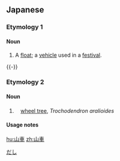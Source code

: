 ==Japanese==

===Etymology 1===
{{ja-kanjitab|sort=だし|yomi=irr}}

====Noun====
{{wikipedia|山車|lang=ja}}
{{ja-noun|だし|だんじり}}

# A [[float]]; a [[vehicle]] used in a [[festival]].

{{-}}
===Etymology 2===
{{ja-kanjitab|やま|くるま|k2=ぐるま|r=1|yomi=kun}}

====Noun====
{{wikipedia|Trochodendron aralioides}}
{{ja-noun|ヤマグルマ}}

#　[[wheel tree]], ''Trochodendron aralioides''

====Usage notes====
{{U:ja:biology}}

[[Category:Japanese heteronyms|だし]]

[[hu:山車]]
[[zh:山車]]